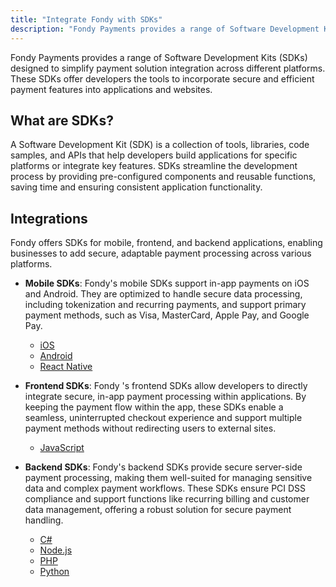 ```yaml
---
title: "Integrate Fondy with SDKs"
description: "Fondy Payments provides a range of Software Development Kits (SDKs) designed to simplify payment solution integration across different platforms."
---
```





Fondy Payments provides a range of Software Development Kits (SDKs) designed to simplify payment solution integration across different platforms. These SDKs offer developers the tools to incorporate secure and efficient payment features into applications and websites.

## What are SDKs?

A Software Development Kit (SDK) is a collection of tools, libraries, code samples, and APIs that help developers build applications for specific platforms or integrate key features. SDKs streamline the development process by providing pre-configured components and reusable functions, saving time and ensuring consistent application functionality.

## Integrations

Fondy offers SDKs for mobile, frontend, and backend applications, enabling businesses to add secure, adaptable payment processing across various platforms.

* **Mobile SDKs**: Fondy's mobile SDKs support in-app payments on iOS and Android. They are optimized to handle secure data processing, including tokenization and recurring payments, and support primary payment methods, such as Visa, MasterCard, Apple Pay, and Google Pay.

  * [iOS](/gateway/hosted-checkout/mobile/ios)
  * [Android](/gateway/hosted-checkout/mobile/android)
  * [React Native](/gateway/hosted-checkout/mobile/react-native)

* **Frontend SDKs**: Fondy 's frontend SDKs allow developers to directly integrate secure, in-app payment processing within applications. By keeping the payment flow within the app, these SDKs enable a seamless, uninterrupted checkout experience and support multiple payment methods without redirecting users to external sites.
  * [JavaScript](/gateway/hosted-checkout/front-end/javascript)

* **Backend SDKs**: Fondy's backend SDKs provide secure server-side payment processing, making them well-suited for managing sensitive data and complex payment workflows. These SDKs ensure PCI DSS compliance and support functions like recurring billing and customer data management, offering a robust solution for secure payment handling.

  * [C#](/gateway/hosted-checkout/back-end/c-sharp)
  * [Node.js](/gateway/hosted-checkout/back-end/nodejs)
  * [PHP](/gateway/hosted-checkout/back-end/php)
  * [Python](/gateway/hosted-checkout/back-end/python)
